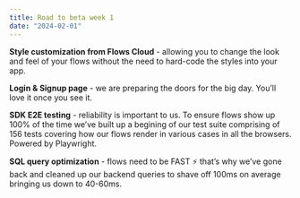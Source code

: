 ```yaml
---
title: Road to beta week 1
date: "2024-02-01"
---
```


**Style customization from Flows Cloud** - allowing you to change the look and feel of your flows without the need to hard-code the styles into your app.

**Login & Signup page** - we are preparing the doors for the big day. You’ll love it once you see it.

**SDK E2E testing** - reliability is important to us. To ensure flows show up 100% of the time we’ve built up a begining of our test suite comprising of 156 tests covering how our flows render in various cases in all the browsers. Powered by Playwright.

**SQL query optimization** - flows need to be FAST ⚡️ that’s why we’ve gone back and cleaned up our backend queries to shave off 100ms on average bringing us down to 40-60ms.
